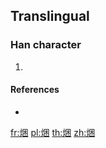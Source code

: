 {{character info/new}}
==Translingual==

===Han character===
{{Han char|rn=86|rad=火|as=07|sn=11|four=|canj=FWD,XFWD|ids=⿰火困}}

# {{defn|Han|sort=火07}}

====References====
* {{Han ref|kx=0673.111|hdz=32204.091|uh=7111|ud=28945}}

[[fr:焑]]
[[pl:焑]]
[[th:焑]]
[[zh:焑]]